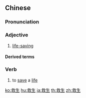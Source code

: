 ==Chinese==
{{zh-forms}}

===Pronunciation===
{{zh-pron
|m=jiùshēng
|c=gau3 sang1
|h=pfs=kiu-sâng
|cat=a,v
}}

===Adjective===
{{zh-adj}}

# [[life-saving]]

====Derived terms====
{{der3
|{{zh-l|救生車}}
|{{zh-l|救生船}}
|{{zh-l|救生帶}}
|{{zh-l|救生隊}}
|{{zh-l|救生筏}}
|{{zh-l|救生浮袋}}
|{{zh-l|救生器}}
|{{zh-l|救生圈}}
|{{zh-l|救生設備}}
|{{zh-l|救生艇}}
|{{zh-l|救生衣}}
|{{zh-l|救生員}}
}}

===Verb===
{{zh-verb}}

# to [[save]] a [[life]]

[[ko:救生]]
[[hu:救生]]
[[ja:救生]]
[[th:救生]]
[[zh:救生]]